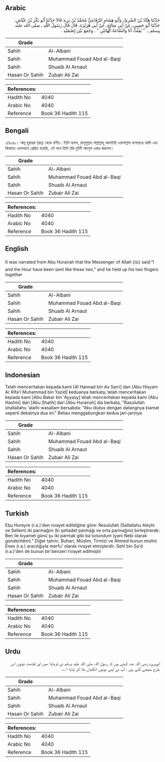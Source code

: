 ## Arabic


<div dir="rtl" lang="ar" style={{fontSize:'larger',backgroundColor:'#f8f9fa',padding:20}}>
حَدَّثَنَا هَنَّادُ بْنُ السَّرِيِّ، وَأَبُو هِشَامٍ الرِّفَاعِيُّ مُحَمَّدُ بْنُ يَزِيدَ قَالاَ حَدَّثَنَا أَبُو بَكْرِ بْنُ عَيَّاشٍ، حَدَّثَنَا أَبُو حَصِينٍ، عَنْ أَبِي صَالِحٍ، عَنْ أَبِي هُرَيْرَةَ، قَالَ قَالَ رَسُولُ اللَّهِ ـ صلى الله عليه وسلم ـ ‏ "‏ بُعِثْتُ أَنَا وَالسَّاعَةُ كَهَاتَيْنِ ‏"‏ ‏.‏ وَجَمَعَ بَيْنَ إِصْبَعَيْهِ ‏.‏
</div>
<div style={{backgroundColor:'#f8f9fa',padding:20, marginBottom: 10}}><table> <thead> <tr> <th>Grade</th> <th></th> </tr> </thead> <tbody> <tr><td>Sahih</td><td>Al-Albani</td></tr><tr><td>Sahih</td><td>Muhammad Fouad Abd al-Baqi</td></tr><tr><td>Sahih</td><td>Shuaib Al Arnaut</td></tr><tr><td>Hasan Or Sahih</td><td>Zubair Ali Zai</td></tr></tbody></table><table> <thead> <tr> <th>References:</th> <th></th> </tr> </thead> <tbody><tr><td>Hadith No</td><td>4040</td></tr><tr><td>Arabic No</td><td>4040</td></tr><tr><td>Reference</td><td>Book 36 Hadith 115</td></tr></tbody></table></div>

## Bengali


<div dir="ltr" lang="bn" style={{fontSize:'larger',backgroundColor:'#f8f9fa',padding:20}}>
১/৪০৪০। আবূ হুরায়রা (রাঃ) থেকে বর্ণিত। তিনি বলেন, রাসূলুল্লাহ সাল্লাল্লাহু আলাইহি ওয়াসাল্লাম বলেছেনঃ আমি এবং কিয়ামত এমনভাবে প্রেরিত হয়েছি, এই বলে তিনি তাঁর দুইটি আংগুল একত্র করলেন।
</div>
<div style={{backgroundColor:'#f8f9fa',padding:20, marginBottom: 10}}><table> <thead> <tr> <th>Grade</th> <th></th> </tr> </thead> <tbody> <tr><td>Sahih</td><td>Al-Albani</td></tr><tr><td>Sahih</td><td>Muhammad Fouad Abd al-Baqi</td></tr><tr><td>Sahih</td><td>Shuaib Al Arnaut</td></tr><tr><td>Hasan Or Sahih</td><td>Zubair Ali Zai</td></tr></tbody></table><table> <thead> <tr> <th>References:</th> <th></th> </tr> </thead> <tbody><tr><td>Hadith No</td><td>4040</td></tr><tr><td>Arabic No</td><td>4040</td></tr><tr><td>Reference</td><td>Book 36 Hadith 115</td></tr></tbody></table></div>

## English


<div dir="ltr" lang="en" style={{fontSize:'larger',backgroundColor:'#f8f9fa',padding:20}}>
It was narrated from Abu Hurairah that the Messenger of Allah (ﷺ) said:“I and the Hour have been sent like these two,” and he held up his two fingers together
</div>
<div style={{backgroundColor:'#f8f9fa',padding:20, marginBottom: 10}}><table> <thead> <tr> <th>Grade</th> <th></th> </tr> </thead> <tbody> <tr><td>Sahih</td><td>Al-Albani</td></tr><tr><td>Sahih</td><td>Muhammad Fouad Abd al-Baqi</td></tr><tr><td>Sahih</td><td>Shuaib Al Arnaut</td></tr><tr><td>Hasan Or Sahih</td><td>Zubair Ali Zai</td></tr></tbody></table><table> <thead> <tr> <th>References:</th> <th></th> </tr> </thead> <tbody><tr><td>Hadith No</td><td>4040</td></tr><tr><td>Arabic No</td><td>4040</td></tr><tr><td>Reference</td><td>Book 36 Hadith 115</td></tr></tbody></table></div>

## Indonesian


<div dir="ltr" lang="id" style={{fontSize:'larger',backgroundColor:'#f8f9fa',padding:20}}>
Telah menceritakan kepada kami [Al Hannad bin As Sarri] dan [Abu Hisyam Ar Rifa'I Muhammad bin Yazid] keduanya berkata; telah menceritakan kepada kami [Abu Bakar bin 'Ayyasy] telah menceritakan kepada kami [Abu Hashin] dari [Abu Shalih] dari [Abu Hurairah] dia berkata, "Rasulullah shallallahu 'alaihi wasallam bersabda: "Aku diutus dengan datangnya kiamat seperti dekatnya dua ini." Beliau menggabungkan kedua jari-jarinya
</div>
<div style={{backgroundColor:'#f8f9fa',padding:20, marginBottom: 10}}><table> <thead> <tr> <th>Grade</th> <th></th> </tr> </thead> <tbody> <tr><td>Sahih</td><td>Al-Albani</td></tr><tr><td>Sahih</td><td>Muhammad Fouad Abd al-Baqi</td></tr><tr><td>Sahih</td><td>Shuaib Al Arnaut</td></tr><tr><td>Hasan Or Sahih</td><td>Zubair Ali Zai</td></tr></tbody></table><table> <thead> <tr> <th>References:</th> <th></th> </tr> </thead> <tbody><tr><td>Hadith No</td><td>4040</td></tr><tr><td>Arabic No</td><td>4040</td></tr><tr><td>Reference</td><td>Book 36 Hadith 115</td></tr></tbody></table></div>

## Turkish


<div dir="ltr" lang="tr" style={{fontSize:'larger',backgroundColor:'#f8f9fa',padding:20}}>
Ebu Hureyre (r.a.)'den rivayet edildiğine göre: Resulullah (Sallallahu Aleyhi ve Sellem) iki parmağını (ki şehadet parmağı ve orta parmağını) birleştirerek: Ben ile kıyamet günü şu iki parmak gibi ba'solundum (yani Nebi olarak gonderildim)." Diğer tahric: Buhari, Müslim, Tirmizi ve Ahmed bunun mislini Enes (r.a.) aracılığıyla merfu' olarak rivayet etmişlerdir. Sehl bin Sa'd (r.a.)'den de bunun bir benzeri rivayet edilmiştir
</div>
<div style={{backgroundColor:'#f8f9fa',padding:20, marginBottom: 10}}><table> <thead> <tr> <th>Grade</th> <th></th> </tr> </thead> <tbody> <tr><td>Sahih</td><td>Al-Albani</td></tr><tr><td>Sahih</td><td>Muhammad Fouad Abd al-Baqi</td></tr><tr><td>Sahih</td><td>Shuaib Al Arnaut</td></tr><tr><td>Hasan Or Sahih</td><td>Zubair Ali Zai</td></tr></tbody></table><table> <thead> <tr> <th>References:</th> <th></th> </tr> </thead> <tbody><tr><td>Hadith No</td><td>4040</td></tr><tr><td>Arabic No</td><td>4040</td></tr><tr><td>Reference</td><td>Book 36 Hadith 115</td></tr></tbody></table></div>

## Urdu


<div dir="rtl" lang="ur" style={{fontSize:'larger',backgroundColor:'#f8f9fa',padding:20}}>
ابوہریرہ رضی اللہ عنہ کہتے ہیں کہ رسول اللہ صلی اللہ علیہ وسلم نے فرمایا: میں اور قیامت دونوں اس طرح بھیجے گئے ہیں ، آپ نے اپنی دونوں انگلیاں ملا کر بتایا ۱؎۔
</div>
<div style={{backgroundColor:'#f8f9fa',padding:20, marginBottom: 10}}><table> <thead> <tr> <th>Grade</th> <th></th> </tr> </thead> <tbody> <tr><td>Sahih</td><td>Al-Albani</td></tr><tr><td>Sahih</td><td>Muhammad Fouad Abd al-Baqi</td></tr><tr><td>Sahih</td><td>Shuaib Al Arnaut</td></tr><tr><td>Hasan Or Sahih</td><td>Zubair Ali Zai</td></tr></tbody></table><table> <thead> <tr> <th>References:</th> <th></th> </tr> </thead> <tbody><tr><td>Hadith No</td><td>4040</td></tr><tr><td>Arabic No</td><td>4040</td></tr><tr><td>Reference</td><td>Book 36 Hadith 115</td></tr></tbody></table></div>